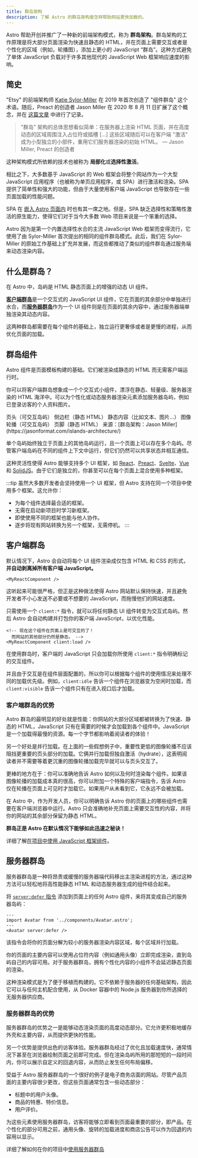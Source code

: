 ```yaml
---
title: 群岛架构
description: 了解 Astro 的群岛架构是怎样帮助网站更快加载的。
---
```


Astro 帮助开创并推广了一种新的前端架构模式，称为 **群岛架构**。群岛架构的工作原理是将大部分页面渲染为快速且静态的 HTML，并在页面上需要交互或者是个性化的区域（例如，轮播图），添加上更小的 JavaScript “群岛”。这种方式避免了单体 JavaScript 负载对于许多其他现代的 JavaScript Web 框架响应速度的影响。

## 简史

"Etsy" 的前端架构师 [Katie Sylor-Miller](https://sylormiller.com/) 在 2019 年首次创造了 "组件群岛" 这个术语。随后，Preact 的创造者 Jason Miller 在 2020 年 8 月 11 日扩展了这个概念，并在 [这篇文章](https://jasonformat.com/islands-architecture/) 中进行了记录。

> "群岛" 架构的总体思想看似简单：在服务器上渲染 HTML 页面，并在高度动态的区域周围注入占位符或插槽 [...] 这些区域随后可以在客户端 "激活" 成为小型独立的小部件，重用它们服务器渲染的初始 HTML。
> — Jason Miller, Preact 的创造者

这种架构模式所依赖的技术也被称为 **局部化**或**选择性激活**。

相比之下，大多数基于 JavaScript 的 Web 框架会将整个网站作为一个大型 JavaScript 应用程序（也被称为单页应用程序，或 SPA）进行激活和渲染。SPA 提供了简单性和强大的功能，但由于大量使用客户端 JavaScript 也导致存在一些页面加载的性能问题。

SPA 在 [嵌入 Astro 页面内](/zh-cn/guides/migrate-to-astro/from-create-react-app/) 时也有其一席之地。但是，SPA 缺乏选择性和策略性激活的原生能力，使得它们对于当今大多数 Web 项目来说是一个笨重的选择。

Astro 因为是第一个内置选择性水合的主流 JavaScript Web 框架而变得流行，它使用了由 Sylor-Miller 首次提出的相同的组件群岛模式。此后，我们在 Sylor-Miller 的原始工作基础上扩充并发展，而这些都推动了类似的组件群岛通过服务端来动态渲染内容。

## 什么是群岛？

在 Astro 中，岛屿是 HTML 静态页面上的增强的动态 UI 组件。

[**客户端群岛**](#客户端群岛)是一个交互式的 JavaScript UI 组件，它在页面的其余部分中单独进行水合，而[**服务器群岛**](#服务器群岛)作为一个 UI 组件则是在页面的其余内容中，通过服务器端单独渲染其动态内容。

这两种群岛都需要在每个组件的基础上，独立运行更奢侈或者是更慢的进程，从而优化页面的加载。

## 群岛组件

Astro 组件是页面模板构建的基础。它们被渲染成静态的 HTML 而无需客户端运行时。

你可以将客户端群岛想象成一个个交互式小组件，漂浮在静态、轻量级、服务器渲染的 HTML 海洋中。可以为个性化或动态服务器渲染元素添加服务器岛屿，例如已登录访客的个人资料图片。

<IslandsDiagram>
    <Fragment slot="headerApp">页头（可交互岛屿）</Fragment>
    <Fragment slot="sidebarApp">侧边栏（静态 HTML）</Fragment>
    <Fragment slot="main">
        静态内容（比如文本、图片...）
    </Fragment>
    <Fragment slot="carouselApp">图像轮播（可交互岛屿）</Fragment>
    <Fragment slot="footer">页脚（静态 HTML）</Fragment>
    <Fragment slot="source">来源：[群岛架构：Jason Miller](https://jasonformat.com/islands-architecture/)</Fragment>
</IslandsDiagram>

单个岛屿始终独立于页面上的其他岛屿运行，且一个页面上可以存在多个岛屿。尽管客户端岛屿在不同的组件上下文中运行，但它们仍然可以共享状态并相互通信。

这种灵活性使得 Astro 能够支持多个 UI 框架，如 [React](https://react.dev/)、[Preact](https://preactjs.com/)、[Svelte](https://svelte.dev/)、[Vue](https://vuejs.org/) 和 [SolidJS](https://www.solidjs.com/)。由于它们是独立的，你甚至可以在每个页面上混合使用多种框架。

:::tip
虽然大多数开发者会坚持使用一个 UI 框架，但 Astro 支持在同一个项目中使用多个框架。这允许你：

- 为每个组件选择最合适的框架。
- 无需在启动新项目时学习新框架。
- 即使使用不同的框架也能与他人协作。
- 逐步将现有网站转换为另一个框架，无需停机。
:::

## 客户端群岛

默认情况下，Astro 会自动将每个 UI 组件渲染成仅包含 HTML 和 CSS 的形式，**并自动剥离掉所有客户端 JavaScript。**

```astro title="src/pages/index.astro"
<MyReactComponent />
```

这听起来可能很严格，但正是这种做法使得 Astro 网站默认保持快速，并且避免开发者不小心发送不必要或不想要的 JavaScript，而拖慢他们的网站速度。

只需使用一个 `client:*` 指令，就可以将任何静态 UI 组件转变为交互式岛屿。然后 Astro 会自动构建并打包你的客户端 JavaScript，以优化性能。

```astro title="src/pages/index.astro" ins="client:load"
<!-- 现在这个组件在页面上是可交互的了！
  而网站的其他部分仍然是静态。 -->
<MyReactComponent client:load />
```

在使用群岛时，客户端的 JavaScript 只会加载你所使用 `client:*` 指令明确标记的交互组件。

并且由于交互是在组件层面配置的，所以你可以根据每个组件的使用情况来处理不同的加载优先级。例如，`client:idle` 告诉一个组件在浏览器变为空闲时加载，而 `client:visible` 告诉一个组件只有在进入视口后才加载。

### 客户端群岛的优势

Astro 群岛的最明显的好处就是性能：你网站的大部分区域都被转换为了快速、静态的 HTML，JavaScript 只有在需要的时候才会加载到各个组件中。JavaScript 是一个加载得最慢的资源。每一个字节都影响着阅读者的体验！

另一个好处是并行加载。在上面的一些假想例子中，重要性更低的图像轮播不应该阻挡更重要的页头部分的加载。它俩并行加载但独自激活（hydrate），这表明阅读者并不需要等着更沉重的图像轮播加载完毕就可以与页头交互了。

更棒的地方在于：你可以准确地告诉 Astro 如何以及何时渲染每个组件。如果该图像轮播的加载成本真的很高，你可以附加一个特殊的客户端指令，告诉 Astro 仅在轮播在页面上可见时才加载它。如果用户从未看到它，它永远不会被加载。

在 Astro 中，作为开发人员，你可以明确告诉 Astro 你的页面上的哪些组件也需要在客户端浏览器中运行。Astro 只会准确地补充页面上需要交互性的内容，并将你的网站的其余部分保留为静态 HTML。

**群岛正是 Astro 在默认情况下能够如此迅速之秘诀！**

<ReadMore>详细了解[在项目中使用 JavaScript 框架组件](/zh-cn/guides/framework-components/)。</ReadMore>

## 服务器群岛

服务器群岛是一种将昂贵或缓慢的服务器端代码移出主渲染进程的方法，通过这种方法可以轻松地将高性能静态 HTML 和动态服务器生成的组件结合起来。

将 [`server:defer` 指令](/zh-cn/reference/directives-reference/#服务器指令) 添加到页面上的任何 Astro 组件，来将其变成自己的服务器岛屿：

```astro title="src/pages/index.astro" "server:defer"
---
import Avatar from '../components/Avatar.astro';
---
<Avatar server:defer />
```

该指令会将你的页面分解为较小的服务器渲染内容区域，每个区域并行加载。

你的页面的主要内容可以使用占位符内容（例如通用头像）立即完成渲染，直到岛屿自己的内容可用。对于服务器群岛，拥有个性化内容的小组件不会延迟静态页面的渲染。

这种渲染模式是为了便于移植而构建的。它不依赖于服务器的任何基础架构，因此它可以与任何主机配合使用，从 Docker 容器中的 Node.js 服务器到你所选择的无服务器供应商。

### 服务器群岛的优势

服务器群岛的优势之一是能够动态渲染页面的高度动态部分。它允许更积极地缓存外壳和主要内容，从而提供更快的性能。

另一个优势是提供出色的访客体验。服务器群岛经过了优化且加载速度快，通常情况下甚至在浏览器绘制页面之前即可完成。但在渲染岛屿所用的那短短的一段时间内，你可以展示自定义的回退内容，从而防止发生任何布局偏移。

受益于 Astro 服务器群岛的一个很好的例子是电子商务店面的网站。尽管产品页面的主要内容很少更改，但这些页面通常包含一些动态部分：

- 标题中的用户头像。
- 商品的特惠、特价信息。
- 用户评价。

为这些元素使用服务器群岛，访客将能够立即看到页面最重要的部分，即产品。在个性化的部分可用之前，通用头像、旋转的加载进度和商店公告可以作为回退的内容用以显示。

<ReadMore>详细了解如何在你的项目中[使用服务器群岛](/zh-cn/guides/server-islands/)</ReadMore>
